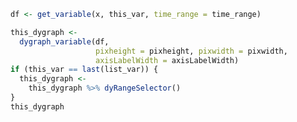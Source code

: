 ```r
df <- get_variable(x, this_var, time_range = time_range)

this_dygraph <- 
  dygraph_variable(df,
                   pixheight = pixheight, pixwidth = pixwidth, 
                   axisLabelWidth = axisLabelWidth)
if (this_var == last(list_var)) {
  this_dygraph <-
    this_dygraph %>% dyRangeSelector()
}
this_dygraph
```

